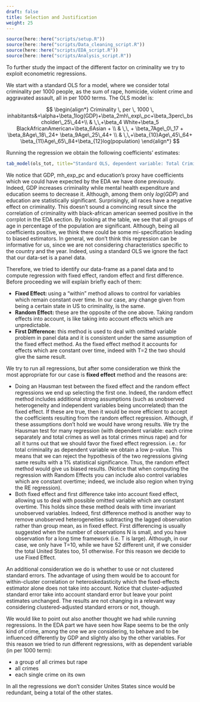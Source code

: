 ```yaml
---
draft: false
title: Selection and Justification
weight: 25
---
```

```r
source(here::here("scripts/setup.R"))
source(here::here("scripts/Data_cleaning_script.R"))
source(here::here("scripts/EDA_script.R"))
source(here::here("scripts/Analysis_script.R"))
```


To further study the impact of the different factor on criminality we try to exploit econometric regressions.

We start with a standard OLS for a model, where we consider total criminality per 1000 people, as the sum of rape, homicide, violent crime and aggravated assault, all in per 1000 terms.
The OLS model is:

$$
\begin{align*}
Criminality \, per \, 1000 \, inhabitants&=\alpha+\beta_1log(GDP)+\beta_2mh\_exp\_pc+\beta_3perc\_bscholder\_25\_44+\\ & \,\,+\beta_4 White+\beta_5 BlackAfricanAmerican+\beta_6Asian + \\
& \,\, + \beta_7Age\_0\_17 + \beta_8Age\_18\_24+ \beta_9Age\_25\_44+ \\ & \,\,+\beta_{10}Age\_45\_64+ \beta_{11}Age\_65\_84+\beta_{12}log(population)
\end{align*}
$$

Running the regression we obtain the following coefficients' estimates:

```r
tab_model(ols_tot, title="Standard OLS, dependent variable: Total Criminality per 1000 inhabitants")
```

We notice that GDP, mh_exp_pc and education's proxy have coefficients which we could have expected by the EDA we have done previously. Indeed, GDP increases criminality while mental health expenditure and education seems to decrease it. 
Although, among them only $log(GDP)$ and education are statistically significant.
Surprisingly, all races have a negative effect on criminality. This doesn't sound a convincing result since the correlation of criminality with black-african american seemed positive in the corrplot in the EDA section. 
By looking at the table, we see that all groups of age in percentage of the population are significant. Although, being all coefficients positive, we think there could be some mi-specification leading to biased estimators.
In general, we don't think this regression can be informative for us, since we are not considering characteristics specific to the country and the year. Indeed, using a standard OLS we ignore the fact that our data-set is a panel data.

Therefore, we tried to identify our data-frame as a panel data and to compute regression with fixed effect, random effect and first difference. 
Before proceeding we will explain briefly each of them:

* <b>Fixed Effect: </b> using a "within" method allows to control for variables which remain constant over time. In our case, any change given from being a certain state in US to criminality, is the same.
* <b>Random Effect:</b> these are the opposite of the one above. Taking random effects into account, is like taking into account effects which are unpredictable.
* <b>First Difference:</b> this method is used to deal with omitted variable problem in panel data and it is consistent under the same assumption of the fixed effect method. As the fixed effect method it accounts for effects which are constant over time, indeed with T=2 the two should give the same result.

We try to run all regressions, but after some consideration we think the most appropriate for our case is <b>fixed effect</b> method and the reasons are:

* Doing an Hausman test between the fixed effect and the random effect regressions we end up selecting the first one. Indeed, the random effect method includes additional strong assumptions (such as unobserved heterogeneity and independent variables being uncorrelated) than the fixed effect. If these are true, then it would be more efficient to accept the coefficients resulting from the random effect regression. Although, if these assumptions don't hold we would have wrong results. 
We try the Hausman test for many regression (with dependent variable: each crime separately and total crimes as well as total crimes minus rape) and for all it turns out that we should favor the fixed effect regression.
i.e.: for total criminality as dependent variable we obtain a low p-value. This means that we can reject the hypothesis of the two regressions giving same results with a 1% statistical significance. Thus, the random effect method would give us biased results.
(Notice that when computing the regression with Random Effects you can include also control variables which are constant overtime; indeed, we include also region when trying the RE regression).
* Both fixed effect and first difference take into account fixed effect, allowing us to deal with possible omitted variable which are constant overtime. This holds since these method deals with time invariant unobserved variables. Indeed, first difference method is another way to remove unobserved heterogeneities subtracting the lagged observation rather than group mean, as in fixed effect.
First differencing is usually suggested when the number of observations N is small, and you have observation for a long time framework (i.e. T is large).
Although, in our case, we only have T=10, while we have 52 different unit, if we consider the total United States too, 51 otherwise. For this reason we decide to use Fixed Effect.

An additional consideration we do is whether to use or not clustered standard errors. 
The advantage of using them would be to account for within-cluster correlation or heteroskedasticity which the fixed-effects estimator alone does not take into account. Notice that cluster-adjusted standard error take into account standard error but leave your point estimates unchanged. 
The results are not changing in a relevant way considering clustered-adjusted standard errors or not, though.

We would like to point out also another thought we had while running regressions. 
In the EDA part we have seen how Rape seems to be the only kind of crime, among the one we are considering, to behave and to be influenced differently by GDP and slightly also by the other variables. 
For this reason we tried to run different regressions, with as dependent variable (in per 1000 term):

* a group of all crimes but rape 
* all crimes
* each single crime on its own

In all the regressions we don't consider Unites States since would be redundant, being a total of the other states.
